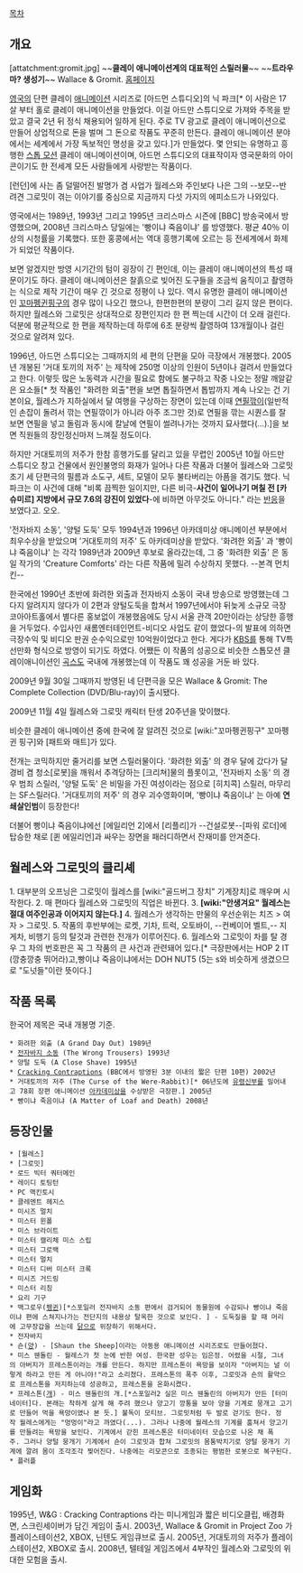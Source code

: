 [[목차]]

== 개요 ==
[attatchment:gromit.jpg]
~~'''클레이 애니메이션계의 대표적인 스릴러물'''~~
~~'''트라우마? 생성기'''~~
Wallace & Gromit. [http://www.wallaceandgromit.com/ 홈페이지] 

[[영국]]의 단편 클레이 [[애니메이션]] 시리즈로 [아드먼 스튜디오]의 닉 파크[* 이 사람은 17살 부터 홀로 클레이 애니메이션을 만들었다. 이걸 아드만 스튜디오로 가져와 주목을 받았고 결국 2년 뒤 정식 채용되어 일하게 된다. 주로 TV 광고로 클레이 애니메이션으로 만들어 상업적으로 돈을 벌며 그 돈으로 작품도 꾸준히 만든다. 클레이 애니메이션 분야에서는 세계에서 가장 독보적인 명성을 갖고 있다.]가 만들었다. 몇 안되는 유명하고 흥행한 [[스톱 모션]] 클레이 애니메이션이며, 아드먼 스튜디오의 대표작이자 영국문화의 아이콘이기도 한 전세계 모든 사람들에게 사랑받는 작품이다.
 
[런던]에 사는 좀 덜떨어진 발명가 겸 사업가 월레스와 주인보다 나은 그의 --보모--반려견 그로밋이 겪는 이야기를 중심으로 지금까지 다섯 가지의 에피소드가 나와있다.

영국에서는 1989년, 1993년 그리고 1995년 크리스마스 시즌에 [BBC] 방송국에서 방영했으며, 2008년 크리스마스 당일에는 '빵이냐 죽음이냐' 를 방영했다. 평균 40％ 이상의 시청률을 기록했다. 또한 홍콩에서는 역대 흥행기록에 오르는 등 전세계에서 화제가 되었던 작품이다. 

보면 알겠지만 방영 시기간의 텀이 굉장이 긴 편인데, 이는 클레이 애니메이션의 특성 때문이기도 하다. 클레이 애니메이션은  찰흙으로 빚어진 도구들을 조금씩 움직이고 촬영하는 식으로 제작 기간이 매우 긴 것으로 정평이 나 있다. 역시 유명한 클레이 애니메이션인 [[꼬마펭귄핑구]]의 경우 많이 나오긴 했으나, 한편한편의 분량이 그리 길지 않은 편이다. 하지만 월레스와 그로밋은 상대적으로 장편인지라 한 편 찍는데 시간이 더 오래 걸린다. 덕분에 평균적으로 한 편을 제작하는데 하루에 6초 분량씩 촬영하여 13개월이나 걸린 것으로 알려져 있다.

1996년, 아드먼 스튜디오는 그때까지의 세 편의 단편을 모아 극장에서 개봉했다. 2005년 개봉된 '거대 토끼의 저주' 는 제작에 250명 이상의 인원이 5년이나 걸려서 만들었다고 한다. 이렇듯 많은 노동력과 시간을 필요로 함에도 불구하고 작중 나오는 정말 깨알같은 요소들[* 첫 작품인 "화려한 외출"편을 보면 톱질하면서 톱밥까지 계속 나오는 건 기본이요, 월레스가 지하실에서 달 여행을 구상하는 장면이 있는데 이때 [[연필깎이]](일반적인 손잡이 돌려서 깎는 연필깎이가 아니라 아주 조그만 것)로 연필을 깎는 시퀀스를 잘 보면 연필을 넣고 돌림과 동시에 칼날에 연필이 썰려나가는 것까지 묘사했다(…).]을 보면 직원들의 장인정신마저 느껴질 정도이다.

하지만 거대토끼의 저주가 한참 흥행가도를 달리고 있을 무렵인 2005년 10월 아드만 스튜디오 창고 건물에서 원인불명의 화재가 일어나 다른 작품과 더불어 월레스와 그로밋 초기 세 단편극의 필름과 소도구, 세트, 모델이 모두 불타버리는 아픔을 겪기도 했다. 닉 파크는 이 사건에 대해 "비록 끔찍한 일이지만, 다른 비극-'''사건이 일어나기 며칠 전 [카슈미르] 지방에서 규모 7.6의 강진이 있었다'''-에 비하면 아무것도 아니다." 라는 [http://news.bbc.co.uk/1/hi/england/bristol/4326286.stm 반응]을 보였다고. 오오.
 
'전자바지 소동', '양털 도둑' 모두 1994년과 1996년 아카데미상 애니메이션 부분에서 최우수상을 받았으며 '거대토끼의 저주' 도 아카데미상을 받았다. '화려한 외출' 과 '빵이냐 죽음이냐' 는 각각 1989년과 2009년 후보로 올라갔는데, 그 중 '화려한 외출' 은 동일 작가의 'Creature Comforts' 라는 다른 작품에 밀려 수상하지 못했다. --본격 먼치킨--

한국에선 1990년 초반에 화려한 외출과 전자바지 소동이 국내 방송으로 방영했는데 그다지 알려지지 않다가 이 2편과 양털도둑을 합쳐서 1997년에서야 뒤늦게 소규모 극장 코아아트홀에서 별다른 홍보없이 개봉했음에도 당시 서울 관객 20만이라는 상당한 흥행을 거두었다. 수입사인 새롬엔터테인먼트-비디오 사업도 같이 했었다-의 발표에 의하면 극장수익 및 비디오 판권 순수익으로만 10억원이었다고 한다. 게다가 [[KBS]]를 통해 TV특선만화 형식으로 방영이 되기도 하였다. 어쨌든 이 작품의 성공으로 비슷한 스톱모션 클레이애니이션인 [[곡스]]도 국내에 개봉했는데 이 작품도 꽤 성공을 거둔 바 있다.

2009년 9월 30일 그때까지 방영된 네 단편극을 모은 Wallace & Gromit: The Complete Collection (DVD/Blu-ray)이 출시됐다.

2009년 11월 4일 월레스와 그로밋 캐릭터 탄생 20주년을 맞이했다.

비슷한 클레이 애니메이션 중에 한국에 잘 알려진 것으로 [wiki:"꼬마펭귄핑구" 꼬마펭귄 핑구]와 [패트와 매트]가 있다.

전개는 코믹하지만 줄거리를 보면 스릴러물이다. '화려한 외출' 의 경우 달에 갔다가 달 경비 겸 청소[로봇]을 깨워서 추격당하는 [크리쳐]물의 플롯이고, '전자바지 소동' 의 경우 범죄 스릴러, '양털 도둑' 은 비밀을 가진 여성이라는 점으로 [히치콕] 스릴러, 마무리는 SF스릴러다. '거대토끼의 저주' 의 경우 괴수영화이며, '빵이냐 죽음이냐' 는 아예 '''연쇄살인범'''이 등장한다!

더불어 빵이냐 죽음이냐에선 [에일리언 2]에서 [리플리]가 --건설로봇--[파워 로더]에 탑승한 채로 [퀸 에일리언]과 싸우는 장면을 패러디하면서 잔재미를 안겨준다.

== 월레스와 그로밋의 클리셰 ==
1. 대부분의 오프닝은 그로밋이 월레스를 [wiki:"골드버그 장치" 기계장치]로 깨우며 시작한다.
2. 매 편마다 월레스와 그로밋의 직업은 바뀐다. 
3. '''[wiki:"안생겨요" 월레스는 절대 여주인공과 이어지지 않는다.]''' 
4. 월레스가 생각하는 만물의 우선순위는 치즈 > 여자 > 그로밋. 
5. 작품의 후반부에는 로켓, 기차, 트럭, 오토바이, --컨베이어 벨트,-- 지게차, 비행기 등의 탈것과 관련한 전개가 이루어진다.
6. 월레스와 그로밋이 차를 탈 경우 그 차의 번호판은 꼭 그 작품의 큰 사건과 관련돼어 있다.[* 극장판에서는 HOP 2 IT (깡충깡충
뛰어라)고,빵이냐 죽음이냐에서는 DOH NUT5 (5는 s와 비슷하게 생겼으므로 "도넛들"이란 뜻이다.]
== 작품 목록 ==
한국어 제목은 국내 개봉명 기준.

 * 화려한 외출 (A Grand Day Out) 1989년
 * [https://www.youtube.com/watch?v=6KAMHTB-UHc 전자바지 소동] (The Wrong Trousers) 1993년
 * 양털 도둑 (A Close Shave) 1995년
 * [http://www.youtube.com/playlist?list=ELg487SHcyBnU&feature=plcp Cracking Contraptions] (BBC에서 방영된 3분 이내의 짧은 단편 10편) 2002년
 * 거대토끼의 저주 (The Curse of the Were-Rabbit)[* 06년도에 [[유령신부]]를 밀어내고 78회 장편 애니메이션 [[아카데미상]]을 수상받은 극장판.] 2005년
 * 빵이냐 죽음이냐 (A Matter of Loaf and Death) 2008년

== 등장인물 ==
 * [월레스]
 * [그로밋]
 * 로드 빅터 쿼터메인 
 * 레이디 토팅턴 
 * PC 맥킨토시 
 * 클레멘트 헤지스 
 * 미시즈 멀치 
 * 미스터 윈폴 
 * 미스 브라이트 
 * 미스터 캘리체 미스 스립 
 * 미스터 그로백 
 * 미스터 멀치 
 * 미스터 디버 미스터 크록 
 * 미시즈 거드링 
 * 미스터 리칭 
 * 요리 기구 
 * 맥그로우([[펭귄]])[*스포일러 전자바지 소동 편에서 검거되어 동물원에 수감되나 빵이냐 죽음이냐 편에 스쳐지나가는 전단지의 내용상 탈옥한 것으로 보인다. ] - 도둑질을 할 때 머리에 고무장갑을 쓰는데 [[닭]]으로 위장하기 위해서다.  
 * 전자바지 
 * 숀([[양]]) - [Shaun the Sheep]이라는 아동용 애니메이션 시리즈로도 만들어졌다.
 * 미스 웬돌린 - 월레스가 첫 눈에 반한 여성. 한국판 성우는 임은정. 어렸을 시절, 그녀의 아버지가 프레스톤이라는 개를 만든다. 하지만 프레스톤이 욕망을 보이자 "아버지는 널 이렇게 하라고 만든 게 아니야!"라고 소리쳤다. 프레스톤의 폭주 이후, 그로밋과 숀의 활약으로 프레스톤을 저지하는데 성공하고, 프레스톤을 온화시켰다.
 * 프레스톤([[개]]) - 미스 웬돌린의 개.[*스포일러2 실은 미스 웬돌린의 아버지가 만든 [터미네이터]다. 본래는 착하게 살게 해 주려 했으나 양고기 깡통을 보아 양을 기계로 뭉개고 고기로 만들어 먹을 욕망이였나 본 듯.] 불독이 모티브. 그로밋처럼 두 발로 걷기도 한다. 정작 월레스에게는 "멍멍이"라고 까였다(...). 그러나 나중에 월레스의 기계를 훔쳐서 양고기를 만들려는 욕망을 보인다. 기계에서 갇힌 프레스톤은 터미네이터 모습으로 나온 채 폭주. 그러나 양털 뭉개기 기계에서 숀이 그로밋과 합쳐 그로밋의 몸통박치기로 양털 뭉개기 기계에 깔려 몸이 조각조각 찢어진다. 나중에는 리모콘으로 조종되는 평범한 로봇으로 복구된다.
 * 플러플

== 게임화 ==
1995년, W&G : Cracking Contraptions 라는 미니게임과 짧은 비디오클립, 배경화면, 스크린세이버가 담긴 게임이 출시.
2003년, Wallace & Gromit in Project Zoo 가 플레이스테이션2, XBOX, 닌텐도 게임큐브로 출시.
2005년, 거대토끼의 저주가 플레이스테이션2, XBOX로 출시.
2008년, 텔테일 게임즈에서 4부작인 월레스와 그로밋의 위대한 모험을 출시.

